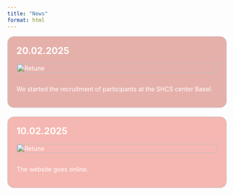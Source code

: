 ```yaml
---
title: "News"
format: html
---
```


<div class="news-wrapper">
<div class="news-item red1">
  <h2>20.02.2025</h2>
  <img src="images/LogoUSB.png" alt="Retune" style="width:100%; max-width:600px;">
  <p>We started the recruitment of participants at the SHCS center Basel.</p>
</div>

<div class="news-item red2">
  <h2>10.02.2025</h2>
  <img src="images/logo2.png" alt="Retune" style="width:100%; max-width:600px;">
  <p>The website goes online.</p>
</div>

<style>
/* Layout wrapper for grouped hover effect */
.news-wrapper {
  display: flex;
  flex-direction: column;
  gap: 20px;
}

/* Base style for all news items */
.news-item {
  border: 1px solid #ccc;
  padding: 20px;
  color: white;
  border-radius: 15px;
  transition: all 0.3s ease;
}


/* Custom color classes */
.news-item.red1 {
  background-color: #E6B0AA;
}
.news-item.red2 {
  background-color: #F5B7B1;
}
.news-item.blue1 {
  background-color: #D7BDE2;
}
.news-item.blue2 {
  background-color: #D2B4DE;
}
.news-item.blue3 {
  background-color: #A9CCE3;
}
.news-item.blue4 {
  background-color: #AED6F1;
}
.news-item.green1 {
  background-color: #A3E4D7;
}
.news-item.green2 {
  background-color: #A2D9CE;
}
.news-item.green3 {
  background-color: #A9DFBF;
}
.news-item.green4 {
  background-color: #ABEBC6;
}
.news-item.yellow1 {
  background-color: #F9E79F;
}
.news-item.yellow2 {
  background-color: #FAD7A0;
}
.news-item.yellow3 {
  background-color: #F5CBA7;
}
.news-item.yellow4 {
  background-color: #EDBB99;
}

/* Image & heading tweaks */
.news-item img {
  max-width: 100%;
  height: auto;
  margin-bottom: 15px;
}
.news-item h2 {
  margin-top: 0;
}

/* 🔥 Hover effect to highlight one, fade others */
.news-wrapper:hover .news-item {
  opacity: 0.4;
  filter: grayscale(100%);
}
.news-item:hover {
  opacity: 1 !important;
  filter: none !important;
  transform: scale(1.02);
  box-shadow: 0 4px 20px rgba(0, 0, 0, 0.2);
  z-index: 2;
  position: relative;
}

</style>
